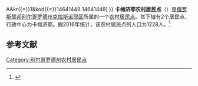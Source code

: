 {{Infobox Settlement
| official_name = 卡梅济耶农村居民点
| native_name = Камызинское сельское поселение
| settlement_type = [[农村居民点|农村居民点]]
| subdivision_type = [[国家|国家]]
| subdivision_type1 = [[州_(俄罗斯)|州]]
| subdivision_type2 = [[区_(苏联)|区]]
| subdivision_name = {{RUS}}
| subdivision_name1 = [[别尔哥罗德州|别尔哥罗德州]]
| subdivision_name2 = [[克拉斯诺耶区|克拉斯诺耶区]]
| seat_type = 行政中心
| seat = 卡梅济耶
| population_as_of=2016
| population_footnotes = <ref name=stat />
| population_total = 1228
| coordinates_display = inline,title
| latd = 50 | latm = 50 | lats = 42 | latNS = N
| longd = 38 | longm = 36 | longs = 21 | longEW = E
| timezone = [[莫斯科时间|MSK]]
| utc_offset = +3
| blank_name = [[俄罗斯市政土地区划代码|OKTMO编码]]
| blank_info = [http://classif.spb.ru/classificators/view/tma.php?st{{=}}A&kr{{=}}1&kod{{=}}14641448 14641448]
}}
'''卡梅济耶农村居民点'''（{{lang-ru|Камызинское сельское поселение}}）是[[俄罗斯联邦|俄罗斯联邦]][[别尔哥罗德州|别尔哥罗德州]][[克拉斯诺耶区|克拉斯诺耶区]]所属的一个[[农村居民点|农村居民点]]。其下辖有2个居民点，行政中心为卡梅济耶。据2016年统计，该农村居民点的人口为1228人。<ref name=stat>{{cite web |url=http://www.gubkinadm.ru/gorod/images/stories/foto/okrug/pasportggo.rar |title=Паспорт Губкинского городского округа на 1 января 2016 года |accessdate=2016-02-02 |archiveurl=https://www.webcitation.org/6ezlnsjoC?url=http://www.gubkinadm.ru/gorod/images/stories/foto/okrug/pasportggo.rar |archivedate=2016-02-02 |language=ru |deadurl=yes }}</ref>

== 参考文献 ==
{{reflist}}

{{Russia-stub}}

[[Category:别尔哥罗德州农村居民点|Category:别尔哥罗德州农村居民点]]